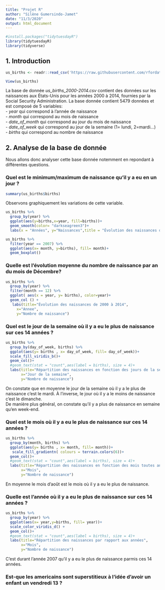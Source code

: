 ```yaml
---
title: "Projet R"
author: "Silène Gumersindo-Jamet"
date: "11/3/2020"
output: html_document
---
```


```r
#install.packages("tidytuesdayR")
library(tidytuesdayR)
library(tidyverse)
```

## 1. Introduction
```r
us_births <- readr::read_csv('https://raw.githubusercontent.com/rfordatascience/tidytuesday/master/data/2018/2018-10-02/us_births_2000-2014.csv')

View(us_births)

```

La base de donnée *us_births_2000-2014.csv* contient des données sur les naissances aux États-Unis pour les années 2000 à 2014, fournies par la Social Security Administration. La base donnée contient 5479 données et est composé de 5 variables:      
  - *year* qui correspond à l'année de naissance     
  - *month* qui correspond au mois de naissance     
  - *date_of_month* qui correspond au jour du mois de naissance     
  - *date_of_week* qui correspond au jour de la semaine (1= lundi, 2=mardi...)     
  - *births* qui correspond au nombre de naissance     

## 2. Analyse de la base de donnée
Nous allons donc analyser cette base donnée notemment en repondant à différentes questions.    

### Quel est le minimum/maximum de naissance qu'il y a eu en un jour ? 
```r
summary(us_births$births)
```


Observons graphiquement les variations de cette variable.
```r
us_births %>% 
  group_by(year) %>% 
  ggplot(aes(y=births,x=year, fill=births))+
  geom_smooth(color= "darkseagreen3")+
  labs(x = "Années", y="Naissances",title = "Évolution des naissances de 2000 à 2014")
```



```r
us_births %>% 
  filter(year == 2007) %>% 
  ggplot(aes(x= month, y=births), fill= month)+
  geom_boxplot()
```



### Quelle est l'évolution moyenne du nombre de naissance par an du mois de Décembre?
```r

us_births %>% 
  group_by(year) %>% 
  filter(month == 12) %>% 
  ggplot( aes(x = year, y= births), color=year)+
  geom_col () +
   labs(title="Évolution des naissances de 2000 à 2014",
     x="Annee",
     y="Nombre de naissance")
```


### Quel est le jour de la semaine où il y a eu le plus de naissance sur ces 14 années ?
```r
us_births %>% 
  group_by(day_of_week, births) %>% 
  ggplot(aes(y= births , x= day_of_week, fill= day_of_week))+
  scale_fill_viridis_b()+
  geom_col()+
  #geom_text(stat = "count",aes(label = births), size = 4)+
  labs(title="Répartition des naissances en fonction des jours de la semaine",
       x="Jour de la semaine",
       y="Nombre de naissance")
```
On constate que en moyenne le jour de la semaine où il y a le plus de naissance c'est le mardi. À l'inverse, le jour où il y a le moins de naissance c'est le dimanche.    
De manière plus général, on constate qu'il y a plus de naissance en semaine qu'en week-end.

### Quel est le mois où il y a eu le plus de naissance sur ces 14 années ?
```r
us_births %>% 
  group_by(month, births) %>% 
  ggplot(aes(y= births , x= month, fill= month))+
   scale_fill_gradientn( colours = terrain.colors(6))+
  geom_col()+
  #geom_text(stat = "count",aes(label = births), size = 4)+
  labs(title="Répartition des naissances en fonction des mois toutes années confondues",
       x="Mois",
       y="Nombre de naissance")
```
En moyenne le mois d'août est le mois où il y a eu le plus de naissance.

### Quelle est l'année où il y a eu le plus de naissance sur ces 14 années ?
```r
us_births %>% 
  group_by(year) %>% 
  ggplot(aes(x= year,y=births, fill= year))+
  scale_color_viridis_d() +
  geom_col()+
  #geom_text(stat = "count",aes(label = births), size = 4)+
  labs(title="Répartition des naissances par rapport aux années",
       x="Mois",
       y="Nombre de naissance")
```
C'est durant l'année 2007 qu'il y a eu le plus de naissance parmis ces 14 années.


### Est-que les americains sont superstitieux à l'idée d'avoir un enfant un vendredi 13 ?
```r

```




